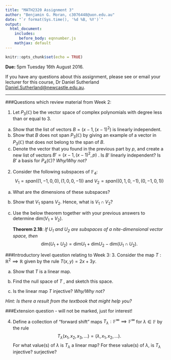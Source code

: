 ```yaml
---
title: "MATH2320 Assignment 3"
author: "Benjamin G. Moran, c3076448@uon.edu.au"
date: "`r format(Sys.time(), '%d %B, %Y')`"
output: 
  html_document:
    includes: 
      before_body: eqnnumber.js
    mathjax: default
---
```


```r
knitr::opts_chunk$set(echo = TRUE)
```

**Due:** 5pm Tuesday 16th August 2016.

If you have any questions about this assignment, please see or email your lecturer for this course, Dr Daniel Sutherland <Daniel.Sutherland@newcastle.edu.au>.

***
###Questions which review material from Week 2:

1.	Let $P_3(\mathbb{C})$ be the vector space of complex polynomials with degree less than or equal to $3$.
a)	Show that the list of vectors $B =  (x-1, (x-1)^2)$  is linearly independent.
b)	Show that $B$ does not span $P_3(\mathbb{C})$ by giving an example of a vector in $P_3(\mathbb{C})$ that does not belong to the span of $B$.
c)	Denote the vector that you found in the previous part by $p$, and create a new list of vectors $B' = (x-1, (x-1)^2,p)$ . Is $B'$ linearly independent? Is $B'$ a basis for $P_4(\mathbb{C})$? *Why/Why not?*

2. Consider the following subspaces of $\mathbb{F}_4$:$$V_1 = span\left((1,-1,0,0),(1,0,0,-1)\right)	\text{ and }	V_2 = span\left((0,1,0,-1),(0,-1,0,1)\right)$$

a)	What are the dimensions of these subspaces?
b)	Show that $V_1$ spans $V_2$. Hence, what is $V_1 \cap V_2$?
c)	Use the below theorem together with your previous answers to determine dim$(V_1 + V_2)$.

    **Theorem 2.18**: *If $U_1$ and $U_2$ are subspaces of a  nite-dimensional vector space, then* $$\text{dim}(U_1 + U_2) = \text{dim}U_1 + \text{dim}U_2	- \text{dim}(U_1 \cap U_2).$$

###Introductory level question relating to Week 3:
3.	Consider the map $T: \mathbb{R}^2 \implies \mathbb{R}$ given by the rule $T(x,y) = 2x + 3y$.

(a)	Show that $T$ is a linear map.

(b)	Find the null space of $T$ , and sketch this space.

(c)	Is the linear map $T$ injective? *Why/Why not?*

*Hint: Is there a result from the textbook that might help you?*

###Extension question - will not be marked, just for interest!

4. Define a collection of "forward shift" maps $T_\lambda: \mathbb{F}^\infty \implies \mathbb{F}^\infty$ for $\lambda \in \mathbb{F}$ by the rule
$$T_\lambda(x_1, x_2, x_3, ...) = ( \lambda, x_1, x_2, ...).$$
For what value(s) of $\lambda$	is $T_\lambda$  a linear map? For these value(s) of	$\lambda$, is $T_\lambda$  injective? surjective?



